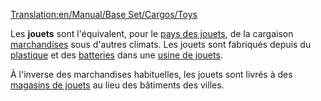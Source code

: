 [[Translation:en/Manual/Base Set/Cargos/Toys]]

{{fr/Cargaison|nom=Jouet
|image=en/ToyFactory.png
|produit=[[fr/Manual/Base Set/Industries/Usine de jouet|Usine de jouets]]
|accepté=[[fr/Manual/Base Set/Industries/Magasin de jouet|Magasin de jouets]]
}}

Les '''jouets''' sont l'équivalent, pour le [[fr/Manual/Climat#pays-des-jouets|pays des jouets]], de la cargaison [[fr/Manual/Base Set/Cargos/Marchandises|marchandises]] sous d'autres climats. Les jouets sont fabriqués depuis du [[fr/Manual/Base Set/Cargos/Plastique|plastique]] et des [[fr/Manual/Base Set/Cargos/Batterie|batteries]] dans une [[fr/Manual/Base Set/Industries/Usine de jouet|usine de jouets]].

À l'inverse des marchandises habituelles, les jouets sont livrés à des [[fr/Manual/Base Set/Industries/Magasin de jouet|magasins de jouets]] au lieu des bâtiments des villes.